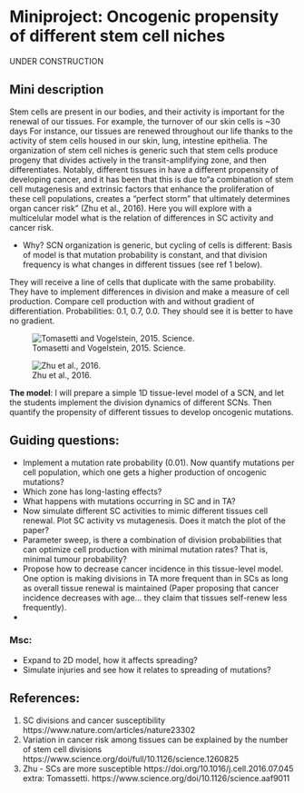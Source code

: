 # Miniproject: Oncogenic propensity of different stem cell niches 

UNDER CONSTRUCTION

## Mini description
Stem cells are present in our bodies, and their activity is important for the renewal of our tissues. For example, the turnover of our skin cells is ~30 days 
For instance, our tissues are renewed throughout our life thanks to the activity of stem cells housed in our skin, lung, intestine epithelia. The organization of stem cell niches is generic such that stem cells produce progeny that divides actively in the transit-amplifying zone, and then differentiates. Notably, different tissues in have a different propensity of developing cancer, and it has been that this is due to“a combination of stem cell mutagenesis and extrinsic factors that enhance the proliferation of these cell populations, creates a “perfect storm” that ultimately determines organ cancer risk” (Zhu et al., 2016).
Here you will explore with a multicelular model what is the relation of differences in SC activity and cancer risk.

- Why? SCN organization is generic, but cycling of cells is different: Basis of model is that mutation probability is constant, and that division frequency is what changes in different tissues (see ref 1 below). 
 

They will receive a line of cells that duplicate with the same probability. They have to implement differences in division and make a measure of cell production. Compare cell production with and without gradient of differentiation. Probabilities: 0.1, 0.7, 0.0.  They should see it is better to have no gradient. 

 ![Tomasetti and Vogelstein, 2015. Science. ](docs/images/miniprojectstemcells1.jpg){#sc1}

![Zhu et al., 2016.](docs/images/miniprojectstemcells2.jpeg){#sc2}



**The model**: I will prepare a simple 1D tissue-level model of a SCN, and let the students implement the division dynamics of different SCNs. Then quantify the propensity of different tissues to develop oncogenic mutations.  

 

## Guiding questions: 
-	Implement a mutation rate probability (0.01). Now quantify mutations per cell population, which one gets a higher production of oncogenic mutations?
-	Which zone has long-lasting effects?
-	What happens with mutations occurring in SC and in TA?
-	Now simulate different SC activities to mimic different tissues cell renewal. Plot SC activity vs mutagenesis. Does it match the plot of the paper?
-	Parameter sweep, is there a combination of division probabilities that can optimize cell production with minimal mutation rates? That is, minimal tumour probability?
-	Propose how to decrease cancer incidence in this tissue-level model. One option is making divisions in TA more frequent than in SCs as long as overall tissue renewal is maintained (Paper proposing that cancer incidence decreases with age... they claim that tissues self-renew less frequently). 
-	

### Msc:
-	Expand to 2D model, how it affects spreading? 
-	Simulate injuries and see how it relates to spreading of mutations?
 
## References: 
1) SC divisions and cancer susceptibility https://www.nature.com/articles/nature23302
2) Variation in cancer risk among tissues can be explained by the number of stem cell divisions https://www.science.org/doi/full/10.1126/science.1260825
3) Zhu - SCs are more susceptible https://doi.org/10.1016/j.cell.2016.07.045
extra: Tomassetti. https://www.science.org/doi/10.1126/science.aaf9011
 

